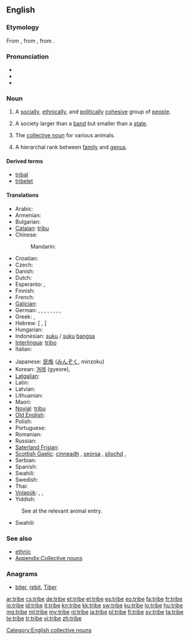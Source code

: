 ==English==
{{wikipedia}}

===Etymology===
From {{etyl|enm}}, from {{etyl|fro}} {{term|tribu|lang=fro}}, from {{etyl|la}} {{term|tribus|lang=la}}.

===Pronunciation===
* {{IPA|/ˈtɹaɪb/}}
* {{audio|en-us-tribe.ogg|Audio (US)}}
* {{rhymes|aɪb}}

===Noun===
{{en-noun}}

# A [[social]]ly, [[ethnical]]ly, and [[political]]ly [[cohesive]] group of [[people]].
# {{anthropology}} A society larger than a [[band]] but smaller than a [[state]].
# The [[collective noun]] for various animals.
# {{taxonomy}} A hierarchal rank between [[family]] and [[genus]].

====Derived terms====
* [[tribal]]
* [[tribelet]]

====Translations====
{{trans-top|group of people}}
* Arabic: {{t+|ar|قبيلة|f}}
* Armenian: {{t-|hy|ցեղ|tr=c'eġ}}
* Bulgarian: {{t+|bg|племе|tr=pleme}}
* [[Catalan]]: [[tribu]] {{f}}
* Chinese:
*: Mandarin: {{t-|cmn|部落|tr=bùluò|sc=Hani}}
* Croatian: {{t-|hr|pleme|n|alt=plȅme}}
* Czech: {{t+|cs|kmen|m}}
* Danish: {{t-|da|stamme}}
* Dutch: {{t+|nl|stam|m}}
* Esperanto: {{t-|eo|tribo}}, {{qualifier|diminutive}} {{t-|eo|tribeto}}
* Finnish: {{t-|fi|heimo}}
* French: {{t+|fr|tribu|f}}
* [[Galician]]: {{t-|gl|tribo|m|xs=Galician}}
* German: {{t+|de|Stamm|m}}, {{t+|de|Volksstamm|m}}, {{t+|de|Sippe|f}}, {{t+|de|Volk|n}}, {{t-|de|Völkchen|n}}, {{t-|de|Völklein|n}}, {{t-|de|Sippschaft|f}}, {{qualifier|biology}} {{t+|de|Tribus|f}}, {{t-|de|Völkerschaft|f}}
* Greek: {{t+|el|φύλο|n|tr=fýlo}}, {{t+|el|φυλή|f|tr=fylí}}
* Hebrew: {{t+|he|שבט|m|tr=shévet|sc=Hebr}} [ {{t+|he|שְׁבָטִים|m|p|tr=shvatím|sc=Hebr}}, {{t+|he|שֵׁבֶט־|m|tr=shévet-|sc=Hebr}}{{t+|he|שֵׁבֶט־|m|p|tr=shivté-|sc=Hebr}} ]
* Hungarian: {{t+|hu|törzs}}
* Indonesian: [[suku]] / [[suku]] [[bangsa]]
* [[Interlingua]]: [[tribo]]
* Italian: {{t+|it|tribù|f}}
{{trans-mid}}
* Japanese: [[民族]] ([[みんぞく]], minzoku)
* Korean: [[겨레]] (gyeore), {{t+|ko|부족|tr=bujok|sc=Hang}}
* [[Latgalian]]: {{tø|ltg|patauta}}
* Latin: {{t-|la|tribus|f}}
* Latvian: {{t|lv|cilts|xs=Latvian}}
* Lithuanian: {{t-|lt|gentis|m|xs=Lithuanian}}
* Maori: {{t|mi|iwi}}
* [[Novial]]: [[tribu]]
* [[Old English]]: {{t|ang|þeod|alt=þēod}}
* Polish: {{t+|pl|plemię|n}}
* Portuguese: {{t+|pt|tribo|f}}
* Romanian: {{t|ro|trib|n}}
* Russian: {{t+|ru|племя|n|tr=plémja}}
* [[Saterland Frisian]]: {{tø|stq|Stamme|p}}
* [[Scottish Gaelic]]: [[cinneadh]] {{m}}, [[seòrsa]] {{m}}, [[sliochd]] {{m}}, {{t-|gd|treubh|f|xs=Scottish Gaelic}}
* Serbian: {{t-|sr|pleme|n}}
* Spanish: {{t+|es|tribu|f}}
* Swahili: {{t+|sw|kabila|xs=Swahili}}
* Swedish: {{t+|sv|stam}}
* Thai: {{t|th|เผ่า|n|tr=phao}}
* [[Volapük]]: {{t|vo|tribüt}}, {{qualifier|diminutive}} {{t|vo|tribütil}}, {{t|vo|pöpatribüt}}
* Yiddish: {{t|yi|שבֿט|m|tr=sheyvet, schejwet|xs=Hebr}}
{{trans-bottom}}

{{trans-top|collective noun}}
: See at the relevant animal entry.
{{trans-mid}}
* Swahili: {{t+|sw|kabila|xs=Swahili}}
{{trans-bottom}}

===See also===
* [[ethnic]]
* [[Appendix:Collective nouns nouns-T|Appendix:Collective nouns]]

===Anagrams===
* [[biter#English|biter]], [[rebit#English|rebit]], [[Tiber#English|Tiber]]

[[Category:English collective nouns]]

[[ar:tribe]]
[[cs:tribe]]
[[de:tribe]]
[[et:tribe]]
[[el:tribe]]
[[es:tribe]]
[[eo:tribe]]
[[fa:tribe]]
[[fr:tribe]]
[[io:tribe]]
[[id:tribe]]
[[it:tribe]]
[[kn:tribe]]
[[kk:tribe]]
[[sw:tribe]]
[[ku:tribe]]
[[lo:tribe]]
[[hu:tribe]]
[[mg:tribe]]
[[ml:tribe]]
[[my:tribe]]
[[nl:tribe]]
[[ja:tribe]]
[[pl:tribe]]
[[fi:tribe]]
[[sv:tribe]]
[[ta:tribe]]
[[te:tribe]]
[[tr:tribe]]
[[vi:tribe]]
[[zh:tribe]]